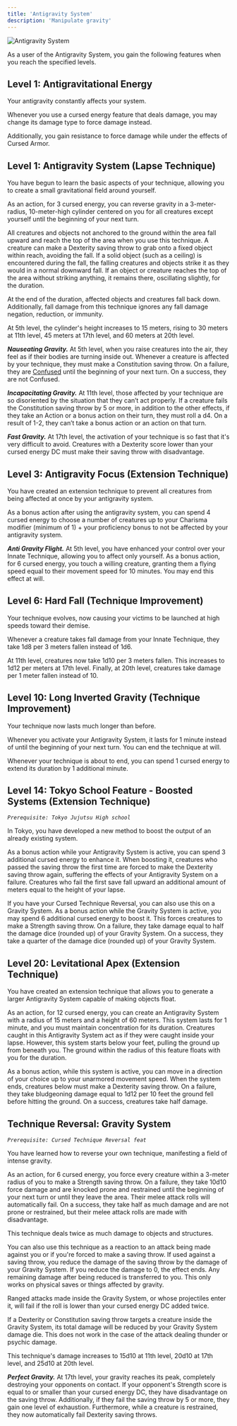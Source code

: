 ```yaml
---
title: 'Antigravity System'
description: 'Manipulate gravity'
---
```


<img
  src="/images/cursed-techniques/antigravity-system.png"
  alt="Antigravity System"
/>

As a user of the Antigravity System, you gain the following features when you reach the specified levels.

## Level 1: Antigravitational Energy
Your antigravity constantly affects your system. 

Whenever you use a cursed energy feature that deals damage, you may change its damage type to force damage instead. 

Additionally, you gain resistance to force damage while under the effects of Cursed Armor.

## Level 1: Antigravity System (Lapse Technique)
You have begun to learn the basic aspects of your technique, allowing you to create a small gravitational field around yourself. 

As an action, for 3 cursed energy, you can reverse gravity in a 3-meter-radius, 10-meter-high cylinder centered on you for all creatures except yourself until the beginning of your next turn.

All creatures and objects not anchored to the ground within the area fall upward and reach the top of the area when you use this technique. A creature can make a Dexterity saving throw to grab onto a fixed object within reach, avoiding the fall. If a solid object (such as a ceiling) is encountered during the fall, the falling creatures and objects strike it as they would in a normal downward fall. If an object or creature reaches the top of the area without striking anything, it remains there, oscillating slightly, for the duration.

At the end of the duration, affected objects and creatures fall back down. Additionally, fall damage from this technique ignores any fall damage negation, reduction, or immunity.

At 5th level, the cylinder's height increases to 15 meters, rising to 30 meters at 11th level, 45 meters at 17th level, and 60 meters at 20th level.

***Nauseating Gravity.*** At 5th level, when you raise creatures into the air, they feel as if their bodies are turning inside out. Whenever a creature is affected by your technique, they must make a Constitution saving throw. On a failure, they are [Confused](https://www.dandwiki.com/wiki/Additional_Status_Conditions,_Variant_(5e_Variant_Rule)#Confused) until the beginning of your next turn. On a success, they are not Confused.

***Incapacitating Gravity.*** At 11th level, those affected by your technique are so disoriented by the situation that they can’t act properly. If a creature fails the Constitution saving throw by 5 or more, in addition to the other effects, if they take an Action or a bonus action on their turn, they must roll a d4. On a result of 1-2, they can’t take a bonus action or an action on that turn.

***Fast Gravity.*** At 17th level, the activation of your technique is so fast that it's very difficult to avoid. Creatures with a Dexterity score lower than your cursed energy DC must make their saving throw with disadvantage.

## Level 3: Antigravity Focus (Extension Technique)
You have created an extension technique to prevent all creatures from being affected at once by your antigravity system. 

As a bonus action after using the antigravity system, you can spend 4 cursed energy to choose a number of creatures up to your Charisma modifier (minimum of 1) + your proficiency bonus to not be affected by your antigravity system.

***Anti Gravity Flight.*** At 5th level, you have enhanced your control over your Innate Technique, allowing you to affect only yourself. As a bonus action, for 6 cursed energy, you touch a willing creature, granting them a flying speed equal to their movement speed for 10 minutes. You may end this effect at will.

## Level 6: Hard Fall (Technique Improvement)
Your technique evolves, now causing your victims to be launched at high speeds toward their demise. 

Whenever a creature takes fall damage from your Innate Technique, they take 1d8 per 3 meters fallen instead of 1d6.

At 11th level, creatures now take 1d10 per 3 meters fallen. This increases to 1d12 per  meters at 17th level. Finally, at 20th level, creatures take damage per 1 meter fallen instead of 10.

## Level 10: Long Inverted Gravity (Technique Improvement)
Your technique now lasts much longer than before. 

Whenever you activate your Antigravity System, it lasts for 1 minute instead of until the beginning of your next turn. You can end the technique at will.

Whenever your technique is about to end, you can spend 1 cursed energy to extend its duration by 1 additional minute.

## Level 14: Tokyo School Feature - Boosted Systems (Extension Technique)
*`Prerequisite: Tokyo Jujutsu High school`*

In Tokyo, you have developed a new method to boost the output of an already existing system. 

As a bonus action while your Antigravity System is active, you can spend 3 additional cursed energy to enhance it. When boosting it, creatures who passed the saving throw the first time are forced to make the Dexterity saving throw again, suffering the effects of your Antigravity System on a failure. Creatures who fail the first save fall upward an additional amount of meters equal to the height of your lapse.

If you have your Cursed Technique Reversal, you can also use this on a Gravity System. As a bonus action while the Gravity System is active, you may spend 6 additional cursed energy to boost it. This forces creatures to make a Strength saving throw. On a failure, they take damage equal to half the damage dice (rounded up) of your Gravity System. On a success, they take a quarter of the damage dice (rounded up) of your Gravity System.

## Level 20: Levitational Apex (Extension Technique)
You have created an extension technique that allows you to generate a larger Antigravity System capable of making objects float. 

As an action, for 12 cursed energy, you can create an Antigravity System with a radius of 15 meters and a height of 60 meters. This system lasts for 1 minute, and you must maintain concentration for its duration. Creatures caught in this Antigravity System act as if they were caught inside your lapse. However, this system starts below your feet, pulling the ground up from beneath you. The ground within the radius of this feature floats with you for the duration.

As a bonus action, while this system is active, you can move in a direction of your choice up to your unarmored movement speed. When the system ends, creatures below must make a Dexterity saving throw. On a failure, they take bludgeoning damage equal to 1d12 per 10 feet the ground fell before hitting the ground. On a success, creatures take half damage.

## Technique Reversal: Gravity System
*`Prerequisite: Cursed Technique Reversal feat`*

You have learned how to reverse your own technique, manifesting a field of intense gravity. 

As an action, for 6 cursed energy, you force every creature within a 3-meter radius of you to make a Strength saving throw. On a failure, they take 10d10 force damage and are knocked prone and restrained until the beginning of your next turn or until they leave the area. Their melee attack rolls will automatically fail. On a success, they take half as much damage and are not prone or restrained, but their melee attack rolls are made with disadvantage.

This technique deals twice as much damage to objects and structures.

You can also use this technique as a reaction to an attack being made against you or if you're forced to make a saving throw. If used against a saving throw, you reduce the damage of the saving throw by the damage of your Gravity System. If you reduce the damage to 0, the effect ends. Any remaining damage after being reduced is transferred to you. This only works on physical saves or things affected by gravity.

Ranged attacks made inside the Gravity System, or whose projectiles enter it, will fail if the roll is lower than your cursed energy DC added twice.

If a Dexterity or Constitution saving throw targets a creature inside the Gravity System, its total damage will be reduced by your Gravity System damage die. This does not work in the case of the attack dealing thunder or psychic damage.

This technique's damage increases to 15d10 at 11th level, 20d10 at 17th level, and 25d10 at 20th level.

***Perfect Gravity.*** At 17th level, your gravity reaches its peak, completely destroying your opponents on contact. If your opponent's Strength score is equal to or smaller than your cursed energy DC, they have disadvantage on the saving throw. Additionally, if they fail the saving throw by 5 or more, they gain one level of exhaustion. Furthermore, while a creature is restrained, they now automatically fail Dexterity saving throws.